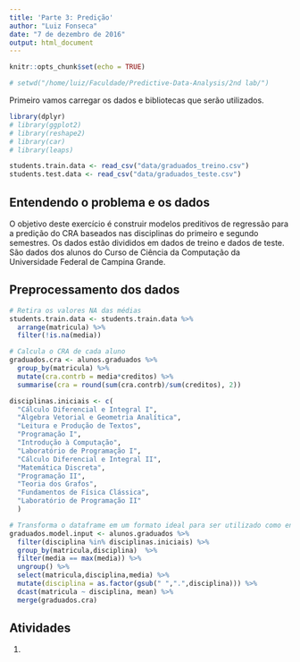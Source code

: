 ```yaml
---
title: 'Parte 3: Predição'
author: "Luiz Fonseca"
date: "7 de dezembro de 2016"
output: html_document
---
```


```r
knitr::opts_chunk$set(echo = TRUE)

# setwd("/home/luiz/Faculdade/Predictive-Data-Analysis/2nd lab/")
```

Primeiro vamos carregar os dados e bibliotecas que serão utilizados.

```r
library(dplyr)
# library(ggplot2)
# library(reshape2)
# library(car)
# library(leaps)

students.train.data <- read_csv("data/graduados_treino.csv")
students.test.data <- read_csv("data/graduados_teste.csv")
```

## Entendendo o problema e os dados

O objetivo deste exercício é construir modelos preditivos de regressão para a predição do CRA baseados nas disciplinas do primeiro e segundo semestres. Os dados estão divididos em dados de treino e dados de teste. São dados dos alunos do Curso de Ciência da Computação da Universidade Federal de Campina Grande.

## Preprocessamento dos dados
```r
# Retira os valores NA das médias
students.train.data <- students.train.data %>% 
  arrange(matricula) %>%
  filter(!is.na(media))

# Calcula o CRA de cada aluno
graduados.cra <- alunos.graduados %>%
  group_by(matricula) %>%
  mutate(cra.contrb = media*creditos) %>%
  summarise(cra = round(sum(cra.contrb)/sum(creditos), 2))

disciplinas.iniciais <- c(
  "Cálculo Diferencial e Integral I",
  "Álgebra Vetorial e Geometria Analítica",
  "Leitura e Produção de Textos",
  "Programação I",
  "Introdução à Computação",
  "Laboratório de Programação I",
  "Cálculo Diferencial e Integral II",
  "Matemática Discreta",
  "Programação II",
  "Teoria dos Grafos",
  "Fundamentos de Física Clássica",
  "Laboratório de Programação II"
  )

# Transforma o dataframe em um formato ideal para ser utilizado como entrada do modelo
graduados.model.input <- alunos.graduados %>%
  filter(disciplina %in% disciplinas.iniciais) %>%
  group_by(matricula,disciplina)  %>%
  filter(media == max(media)) %>%
  ungroup() %>%
  select(matricula,disciplina,media) %>% 
  mutate(disciplina = as.factor(gsub(" ",".",disciplina))) %>%
  dcast(matricula ~ disciplina, mean) %>%
  merge(graduados.cra)
```


## Atividades
<ol>
<li><b> <b></li>

</ol>